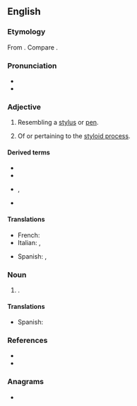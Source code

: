 ==English==

===Etymology===
From {{suffix|en|[[style]] or [[stylus]]|oid|t2=-like, resembling}}. Compare {{nc|grc|στῡλοειδής}}.

===Pronunciation===
* {{IPA|en|/ˈstaɪ.lɔɪd/}}
* {{rhymes|en|aɪlɔɪd}}

===Adjective===
{{en-adj|-}}

# Resembling a [[stylus]] or [[pen]].
#: {{syn|en|styliform}}
# {{lb|en|anatomy}} Of or pertaining to the [[styloid process]].

====Derived terms====
* {{l|en|poststyloid}}
* {{l|en|prestyloid}}
* {{l|en|stylo-}}, {{l|en|styl-}}
* {{l|en|styloid process}}

====Translations====
{{trans-top|of or pertaining to the styloid process}}
* French: {{t+|fr|styloïde}}
* Italian: {{t|it|stiloide}}, {{t|it|stiloideo}}
{{trans-mid}}
* Spanish: {{t|es|estiloides}}, {{t|es|estiloideo}}
{{trans-bottom}}

===Noun===
{{en-noun}}

# {{lb|en|skeleton}} {{ellipsis of|en|styloid process}}.

====Translations====
{{trans-top}}
* Spanish: {{t|es|estiloides|m}}
{{trans-bottom}}

===References===
* {{R:Lexico}}
* {{R:MWO}}

===Anagrams===
* {{anagrams|en|a=dilosty|Doylist|ditosyl}}

{{cln|en|words prefixed with styl-}}